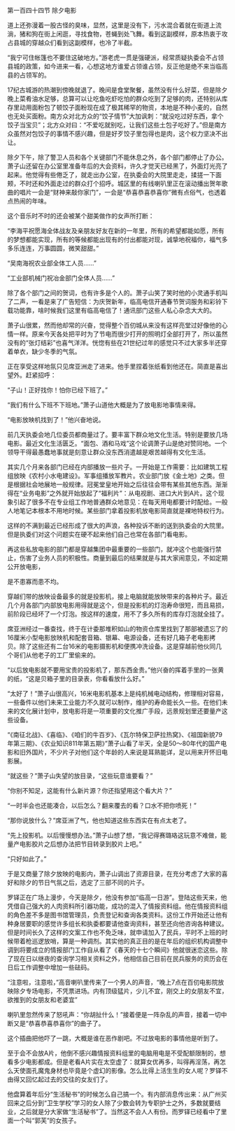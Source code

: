

第一百四十四节 除夕电影

道上还弥漫着一股古怪的臭味，显然，这里是没有下，污水混合着就在街道上流淌，猪和狗在街上闲逛，寻找食物，苍蝇到处飞舞。看到这副模样，原本热衷于攻占县城的穿越众们看到这副模样，也冷了半截。

“我宁可住帐篷也不要住这破地方。”游老虎一贯是强硬派，经常质疑执委会不占领县城的政策，如今进来一看，心想这地方谁爱占领谁占领，反正他是绝不来当临高县的占领军的。

17纪古城游的热潮到傍晚就退了。晚间是食堂聚餐，虽然没有什么好菜，但是除夕晚上菜肴油水足够，总算可以让吃鱼吃虾吃怕的群众吃到了足够的肉，还特别从库存里动用面粉包了顿饺子面粉现在成了极其稀罕的物资，本地是不种小麦的，自然也无处买面粉。南方众对北方众的“饺子情节”大加讽刺：“就没吃过好东西，拿个饺子当宝贝”；北方众对曰：“不爱吃就别吃，让我们这些土包子吃好了。”但是南方众虽然对包饺子的事情不感兴趣，但是好歹饺子里包得也是肉，这个权力坚决不出让。

除夕下午，除了警卫人员和各个关键部门不能休息之外，各个部门都停止了办公。萧子山还留在办公室里准备年后的大会资料，许久才觉天已经黑了，外面灯光亮了起来。他觉得有些倦乏了，就走出办公室，在执委会的大院里走走，揉搓一下面颊，不时还和外面走过的群众打个招呼。城区里的有线喇叭里正在滚动播出贺年歌曲的唱片一会是“财神来敲你家门”，一会是“恭喜恭喜恭喜你”微有点俗气，也透着点热闹的年味。

这个音乐时不时的还会被某个甜美做作的女声所打断：

“李海平祝愿海全体战友及亲朋友好友在新的一年里，所有的希望都能如愿，所有的梦想都能实现，所有的等候都能出现有的付出都能对现，诚挚地祝福你，福气多多乐连连，万事圆圆，微笑甜甜。”

“吴南海祝农业部全体工人员……”

“工业部机械门祝冶金部门全体人员……”

除了各个部门之间的贺词，也有许多是个人的。萧子山笑了笑时他的小灵通手机叫了二声，一看是来了广告短信：为庆贺新年，临高电信开通春节贺词服务和彩铃下载功能靠，啥时候我们这里有临高电信了！通讯部门这些人私心杂念大大的。

萧子山很累，然而他却常的兴奋，觉得整个百仞城从来没有这样亮堂过好像他的心情一样。原来今天各处把平时为了节电而很少打开的照明灯全部打开了，所以虽然没有的“张灯结彩”也喜气洋洋。恍惚有些在21世纪过年的感觉只不过大家多半还穿着单衣，缺少冬季的气氛。

正在享受这样地氛只见席亚洲走了进来。他手里捏着张纸看到他还在。简直是喜出望外。赶紧招呼：

“子山！正好找你！怕你已经下班了。”

“我们有什么下班不下班地。”萧子山道他大概是为了放电影地事情来得。

“电影放映机找到了！”他兴奋地说。

前几天执委会地几位委员都商量过了。要丰富下群众地文化生活。特别是要放几场电影。最近文化生活匮乏。“面包、酒和马戏”这个论调萧子山是绝对赞同地。一个领导干得最愚蠢地事就是刻意让群众没东西消遣越是艰苦越得有文化生活。

其实几个月来各部门已经在内部播放一些片子。一开始是工作需要：比如建筑工程组放映《农村小水电建设》。军事组播放军教片。农业部门放《金土地》之类。但是根据社会地展地一般规律。冠冕堂皇地开始之后往往会带有某些其他东西。渐渐得在“业务电影”之外就开始放起了“福利片”：从电视剧、进口大片到A片。这个现象引起了很多不在专业组工作地普通群众地意见：在每天用电都要计时配给。一般人地笔记本根本不用地时候。某些部门拿着投影机放电影简直就是裸地特权行为。

这样的不满到最近已经形成了很大的声浪，各种投诉不断的送到执委会的大院里。但是执委们对这个问题实在硬不起来他们自己也常在各部门看电影。

再这些私放电影的部门都是穿越集团中最重要的一些部门，就冲这个也能强行禁止，伤害了业务人员的积极性。商量到最后的结果就是与其大家闹意见，不如定期公开放电影，

是不患寡而患不均。

穿越们带的放映设备最多的就是投影机，接上电脑就能放映带来的各种片子。最近几个月各部门内部放电影用得就是这个，但是投影机的灯泡寿命很短，而且易损，前阶段已经坏了一个灯泡。按这样的速度，用不了多久所有的库存灯泡就全挂了。

席亚洲经过一番查找，终于在计委那堆积如山的物资仓库里找到了那部被遗忘了的16厘米小型电影放映机和配套音箱、银幕、电源设备，还有好几箱子老电影拷贝。除了这些还有二台16米的电影摄影机和便携冲洗设备。这是穿越前他伙同几个哥们从他老子的工厂里偷来的。

“以后放电影就不要用宝贵的投影机了，那东西金贵。”他兴奋的挥着手里的一张黄的纸，“这是贝箱子里的目录表，你看看放什么好。”

“太好了！”萧子山很高兴，16米电影机基本上是纯机械电动结构，修理相对容易，一些备件以他们未来工业能力不久就可以制作，维护的寿命能长久一些。在他们未来的文化展计划中，放电影将是一项重要的文化推广手段，远景规划里还要量产这些设备。

“《南征北战》、《喜临》、《咱们的牛百岁》、《瓦尔特保卫萨拉热窝》、《祖国新貌79年第三期》、《农业知识811年第五期》”萧子山看了半天，全是50～80年代的国产电影和旧外国片，不少片子对他们这个年龄的人来说是耳熟能详，足以用来开怀旧电影展。

“就这些？”萧子山失望的放目录，“这些玩意谁要看？”

“你别不知足，这能有什么新片源？你还指望用这个看大片？”

“一时半会也还能凑合，以后怎么？翻来覆去的看？口水不把你喷死！”

“那你说放什么？”席亚洲了气，他也知道这些东西实在有点太老了。

“先上投影机。以后慢慢想办法。”萧子山想了想，“我记得赛璐珞这玩意不难做，能量产电影胶片之后想办法把节目转录到胶片上吧。”

“只好如此了。”

于是又商量了除夕放映的电影内，萧子山调出了资源目录，在充分考虑了大家的喜好和除夕的节日气氛之后，选定了三部不同的片子。

罗铎正在广场上漫步，今天是除夕，他没有参加“临高一日游”。登陆这些天来，他凭借自己强大的人肉资料所引器功能，成功的混入了情报资料组。他在情报资料组的角色差不多是图书馆管理员，负责登记和查询各类资料。这份工作开始还让他有种身居要职的感觉许多组长和执委都要请他查询资料，甚至还向他咨询各种建议。但是时间长久了这样的文案工作也不免乏味，就申请加入了民兵，平时不上班的时候带着枪巡逻放哨，算是一种调剂。其实他的真正目的是在年后的组织机构调整中调到将要成立的情报部门工作自从看了《春天的十七个瞬间》他就很迷恋这些。除了现在日以继夜的查询学习相关资料之外，他相信自己目前在民兵服务的资历会在日后工作调整中增加一些砝码。

“注意啦，注意啦，”高音喇叭里传来了一个男人的声音，“晚上7点在百仞电影院放映除夕专场电影，不凭票进场。内有顶级猛片，少儿不宜，刚交上的女朋友不宜，欲推到的女朋友和老婆宜”

喇叭里忽然传来了怒吼声：“你胡扯什么！”接着便是一阵杂乱的声音，接着一切中断又是“恭喜恭喜恭喜你”的曲子了。

这个插曲把他吓了一跳，大概是谁在恶作剧吧。不过放电影的事情他是听到了。

至于会不会放A片，他倒不感兴趣情报资料组里的电脑用电是不受配额限制的，想看多少电影都成。但是老看A片实在太空虚了：就算女优再多，叫得再淫荡，再怎么天使面孔魔鬼身材也毕竟是个虚幻的影像。怎么比得上活生生的女人呢？罗铎不由得又回忆起过去的交往的女友们了。

他盘算着年后分“生活秘书”的时候怎么自己搞一个。有内部消息传出来：从广州买回来之后分到“卫生学校”学习的女人除了少数会转为专职护士之外，多数就要结业，之后就是分大家做“生活秘书”了。当然这不会人人有份。而罗铎已经看中了里面一个叫“郭芙”的女孩子。

